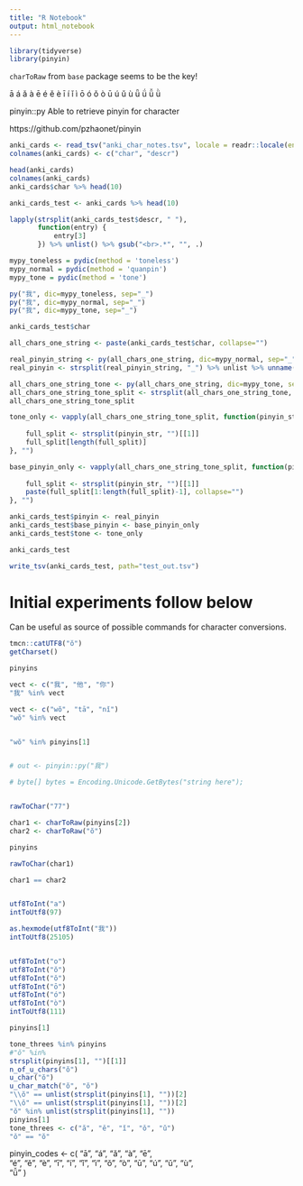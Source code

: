 ```yaml
---
title: "R Notebook"
output: html_notebook
---
```


```r
library(tidyverse)
library(pinyin)
```

`charToRaw` from `base` package seems to be the key!

ā á ǎ à ē é ě è ī í ǐ ì ō ó ǒ ò ū ú ǔ ù ǖ ǘ ǚ ǜ 

pinyin::py Able to retrieve pinyin for character

https://github.com/pzhaonet/pinyin


```r
anki_cards <- read_tsv("anki_char_notes.tsv", locale = readr::locale(encoding="UTF-8"), col_names = FALSE)
colnames(anki_cards) <- c("char", "descr")

head(anki_cards)
colnames(anki_cards)
anki_cards$char %>% head(10)

anki_cards_test <- anki_cards %>% head(10)

lapply(strsplit(anki_cards_test$descr, " "), 
       function(entry) {
           entry[3]
       }) %>% unlist() %>% gsub("<br>.*", "", .)

mypy_toneless = pydic(method = 'toneless')
mypy_normal = pydic(method = 'quanpin')
mypy_tone = pydic(method = 'tone')

py("我", dic=mypy_toneless, sep="_")
py("我", dic=mypy_normal, sep="_")
py("我", dic=mypy_tone, sep="_")

anki_cards_test$char

all_chars_one_string <- paste(anki_cards_test$char, collapse="")

real_pinyin_string <- py(all_chars_one_string, dic=mypy_normal, sep="_")
real_pinyin <- strsplit(real_pinyin_string, "_") %>% unlist %>% unname()

all_chars_one_string_tone <- py(all_chars_one_string, dic=mypy_tone, sep="_")
all_chars_one_string_tone_split <- strsplit(all_chars_one_string_tone, "_") %>% unlist() %>% unname()
all_chars_one_string_tone_split

tone_only <- vapply(all_chars_one_string_tone_split, function(pinyin_str) {
    
    full_split <- strsplit(pinyin_str, "")[[1]]
    full_split[length(full_split)]
}, "")

base_pinyin_only <- vapply(all_chars_one_string_tone_split, function(pinyin_str) {
    
    full_split <- strsplit(pinyin_str, "")[[1]]
    paste(full_split[1:length(full_split)-1], collapse="")
}, "")

anki_cards_test$pinyin <- real_pinyin
anki_cards_test$base_pinyin <- base_pinyin_only
anki_cards_test$tone <- tone_only

anki_cards_test

write_tsv(anki_cards_test, path="test_out.tsv")

```


# Initial experiments follow below

Can be useful as source of possible commands for character conversions.

```r

tmcn::catUTF8("ŏ")
getCharset()

pinyins

vect <- c("我", "他", "你")
"我" %in% vect

vect <- c("wŏ", "tā", "nǐ")
"wŏ" %in% vect


"wŏ" %in% pinyins[1]


# out <- pinyin::py("我")

# byte[] bytes = Encoding.Unicode.GetBytes("string here");


rawToChar("77")

char1 <- charToRaw(pinyins[2])
char2 <- charToRaw("ŏ")

pinyins

rawToChar(char1)

char1 == char2


utf8ToInt("a")
intToUtf8(97)

as.hexmode(utf8ToInt("我"))
intToUtf8(25105)


utf8ToInt("o")
utf8ToInt("ŏ")
utf8ToInt("ǒ")
utf8ToInt("ō")
utf8ToInt("ó")
utf8ToInt("ò")
intToUtf8(111)

pinyins[1]

tone_threes %in% pinyins
#"ŏ" %in% 
strsplit(pinyins[1], "")[[1]]
n_of_u_chars("ŏ")
u_char("ŏ")
u_char_match("ŏ", "ŏ")
"\\ŏ" == unlist(strsplit(pinyins[1], ""))[2]
"\\ǒ" == unlist(strsplit(pinyins[1], ""))[2]
"ŏ" %in% unlist(strsplit(pinyins[1], ""))
pinyins[1]
tone_threes <- c("ă", "ě", "ǐ", "ǒ", "ǔ")
"ǒ" == "ŏ"

```






pinyin_codes <- c(
    "ā",
    "á",
    "ǎ",
    "à",
    "ē",      
    "é",
    "ě",
    "è",
    "ī",
    "í",
    "ǐ",
    "ì",
    "ǒ",
    "ò",
    "ū",
    "ú",
    "ǔ",
    "ù",  
    "ǚ"
)
